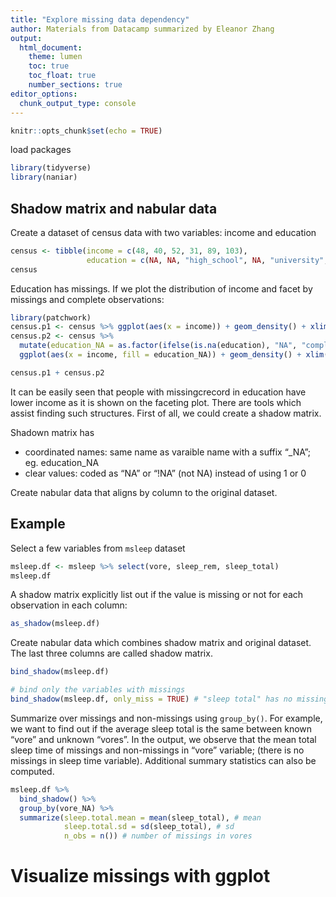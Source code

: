 ```yaml
---
title: "Explore missing data dependency"
author: Materials from Datacamp summarized by Eleanor Zhang
output:
  html_document: 
    theme: lumen
    toc: true
    toc_float: true
    number_sections: true
editor_options: 
  chunk_output_type: console
---
```


```r
knitr::opts_chunk$set(echo = TRUE)
```

load packages
```r
library(tidyverse)
library(naniar)
```

## Shadow matrix and nabular data

Create a dataset of census data with two variables: income and education
```r
census <- tibble(income = c(48, 40, 52, 31, 89, 103),
                 education = c(NA, NA, "high_school", NA, "university", "university"))
census
```

Education has missings. If we plot the distribution of income and facet by missings and complete observations:
```r
library(patchwork)
census.p1 <- census %>% ggplot(aes(x = income)) + geom_density() + xlim(0,150)
census.p2 <- census %>% 
  mutate(education_NA = as.factor(ifelse(is.na(education), "NA", "complete"))) %>% 
  ggplot(aes(x = income, fill = education_NA)) + geom_density() + xlim(0,150)

census.p1 + census.p2
```

It can be easily seen that people with missingcrecord in education have lower income as it is shown on the faceting plot. There are tools which assist finding such structures. First of all, we could create a shadow matrix.

Shadown matrix has   

*    coordinated names: same name as varaible name with a suffix "_NA"; eg. education_NA
*    clear values: coded as "NA" or "!NA" (not NA) instead of using 1 or 0

Create nabular data that aligns by column to the original dataset.

## Example 

Select a few variables from `msleep` dataset
```r
msleep.df <- msleep %>% select(vore, sleep_rem, sleep_total)
msleep.df
```

A shadow matrix explicitly list out if the value is missing or not for each observation in each column:
```r
as_shadow(msleep.df)
```

Create nabular data which combines shadow matrix and original dataset. The last three columns are called shadow matrix.
```r
bind_shadow(msleep.df)

# bind only the variables with missings
bind_shadow(msleep.df, only_miss = TRUE) # "sleep total" has no missings
```

Summarize over missings and non-missings using `group_by()`. For example, we want to find out if the average sleep total is the same between known "vore" and unknown "vores". In the output, we observe that the mean total sleep time of missings and non-missings in "vore" variable; (there is no missings in sleep time variable). Additional summary statistics can also be computed.
```r
msleep.df %>% 
  bind_shadow() %>% 
  group_by(vore_NA) %>% 
  summarize(sleep.total.mean = mean(sleep_total), # mean 
            sleep.total.sd = sd(sleep_total), # sd
            n_obs = n()) # number of missings in vores
```

# Visualize missings with ggplot

```r

```


